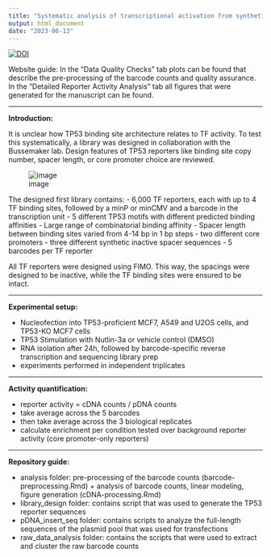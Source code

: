 ```yaml
---
title: "Systematic analysis of transcriptional activation from synthetic TP53 binding sites"
output: html_document
date: "2023-06-13"
---
```


[![DOI](https://zenodo.org/badge/DOI/10.5281/zenodo.7624305.svg)](https://doi.org/10.5281/zenodo.7624305)




Website guide: In the "Data Quality Checks" tab plots can be found that describe the pre-processing of the barcode counts and quality assurance. In the "Detailed Reporter Activity Analysis" tab all figures that were generated for the manuscript can be found. 

---

**Introduction:**

It is unclear how TP53 binding site architecture relates to TF activity. To test this systematically, a library was designed in collaboration with the Bussemaker lab. Design features of TP53 reporters like binding site copy number, spacer length, or core promoter choice are reviewed.

![image](https://github.com/mtrauernicht/P53_reporter_scan/assets/57003758/532583f0-e053-4897-a61a-969f1017fed6)

The designed first library contains:
- 6,000 TF reporters, each with up to 4 TF binding sites, followed by a minP or minCMV and a barcode in the transcription unit
- 5 different TP53 motifs with different predicted binding affinities
- Large range of combinatorial binding affinity
- Spacer length between binding sites varied from 4-14 bp in 1 bp steps
- two different core promoters
- three different synthetic inactive spacer sequences
- 5 barcodes per TF reporter

All TF reporters were designed using FIMO. This way, the spacings were designed to be inactive, while the TF binding sites were ensured to be intact.

---

**Experimental setup:**

- Nucleofection into TP53-proficient MCF7, A549 and U2OS cells, and TP53-KO MCF7 cells
- TP53 Stimulation with Nutlin-3a or vehicle control (DMSO)
- RNA isolation after 24h, followed by barcode-specific reverse transcription and sequencing library prep
- experiments performed in independent triplicates

---

**Activity quantification:**

- reporter activity = cDNA counts / pDNA counts
- take average across the 5 barcodes
- then take average across the 3 biological replicates
- calculate enrichment per condition tested over background reporter activity (core promoter-only reporters)

___

**Repository guide:**

- analysis folder: pre-processing of the barcode counts (barcode-preprocessing.Rmd) + analysis of barcode counts, linear modeling, figure generation (cDNA-processing.Rmd)
- library_design folder: contains script that was used to generate the TP53 reporter sequences
- pDNA_insert_seq folder: contains scripts to analyze the full-length sequences of the plasmid pool that was used for transfections
- raw_data_analysis folder: contains the scripts that were used to extract and cluster the raw barcode counts
